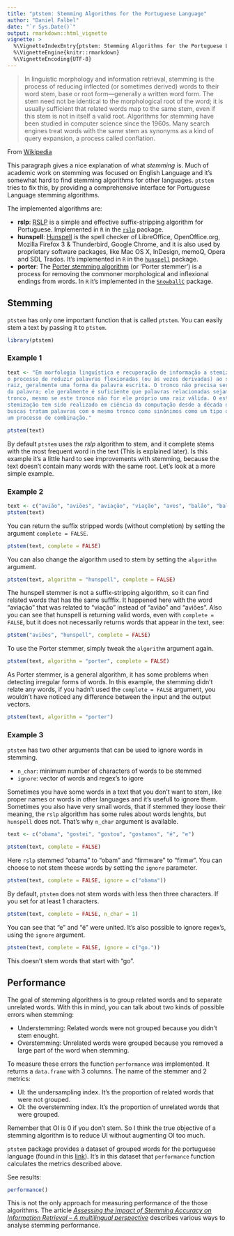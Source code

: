 ```yaml
---
title: "ptstem: Stemming Algorithms for the Portuguese Language"
author: "Daniel Falbel"
date: "`r Sys.Date()`"
output: rmarkdown::html_vignette
vignette: >
  %\VignetteIndexEntry{ptstem: Stemming Algorithms for the Portuguese Language}
  %\VignetteEngine{knitr::rmarkdown}
  %\VignetteEncoding{UTF-8}
---
```


> In linguistic morphology and information retrieval, stemming is the process of
> reducing inflected (or sometimes derived) words to their word stem, base or 
> root form—generally a written word form. The stem need not be identical to the 
> morphological root of the word; it is usually sufficient that related words 
> map to the same stem, even if this stem is not in itself a valid root. 
> Algorithms for stemming have been studied in computer science since the 1960s. 
> Many search engines treat words with the same stem as synonyms as a kind of 
> query expansion, a process called conflation.

From [Wikipedia](https://en.wikipedia.org/wiki/Stemming)

This paragraph gives a nice explanation of what *stemming* is. Much of academic 
work on stemming was focused on English Language and it's somewhat hard to find
stemming algorithms for other languages. `ptstem` tries to fix this, by 
providing a comprehensive interface for Portuguese Language stemming algorithms. 

The implemented algorithms are:

- **rslp**: [RSLP](http://doi.ieeecomputersociety.org/10.1109/SPIRE.2001.10024) is a simple and effective suffix-stripping algorithm for Portuguese. Implemented in `R` in the [`rslp`](https://CRAN.R-project.org/package=rslp) package.
- **hunspell**: [Hunspell](https://hunspell.github.io/) is the spell checker of LibreOffice, OpenOffice.org, Mozilla Firefox 3 & Thunderbird, Google Chrome, and it is also used by proprietary software packages, like Mac OS X, InDesign, memoQ, Opera and SDL Trados. It's implemented in `R` in the [`hunspell`](https://CRAN.R-project.org/package=hunspell) package.
- **porter**: The [Porter stemming algorithm](https://tartarus.org/martin/PorterStemmer/) (or ‘Porter stemmer’) is a process for removing the commoner morphological and inflexional endings from words. In `R` it's implemented in the [`SnowballC`](https://CRAN.R-project.org/package=SnowballC) package.


## Stemming

`ptstem` has only one important function that is called `ptstem`. You can easily 
stem a text by passing it to `ptstem`.

```r
library(ptstem)
```

### Example 1

```r
text <- "Em morfologia linguística e recuperação de informação a stemização (do inglês, stemming) é
o processo de reduzir palavras flexionadas (ou às vezes derivadas) ao seu tronco (stem), base ou
raiz, geralmente uma forma da palavra escrita. O tronco não precisa ser idêntico à raiz morfológica
da palavra; ele geralmente é suficiente que palavras relacionadas sejam mapeadas para o mesmo
tronco, mesmo se este tronco não for ele próprio uma raiz válida. O estudo de algoritmos para
stemização tem sido realizado em ciência da computação desde a década de 60. Vários motores de
buscas tratam palavras com o mesmo tronco como sinônimos como um tipo de expansão de consulta, em
um processo de combinação."
```

```r
ptstem(text)
```

By default `ptstem` uses the *rslp* algorithm to stem, and it complete stems with 
the most frequent word in the text (This is explained later). Is this example 
it's a little hard to see improvements with stemming, because the text doesn't 
contain many words with the same root. Let's look at a more simple example.

### Example 2

```r
text <- c("avião", "aviões", "aviação", "viação", "aves", "balão", "balões")
ptstem(text)
```

You can return the suffix stripped words (without completion) by setting the
argument `complete = FALSE`.

```r
ptstem(text, complete = FALSE)
```

You can also change the algorithm used to stem by setting the `algorithm` argument.

```r
ptstem(text, algorithm = "hunspell", complete = FALSE)
```

The hunspell stemmer is not a suffix-stripping algorithm, so it can find related
words that has the same sufffix. It happened here with the word "aviação" that 
was related to "viação" instead of "avião" and "aviões". Also you can see that 
hunspell is returning valid words, even with `complete = FALSE`, but it does not 
necessarily returns words that appear in the text, see:

```r
ptstem("aviões", "hunspell", complete = FALSE)
```

To use the Porter stemmer, simply tweak the `algorithm` argument again.

```r
ptstem(text, algorithm = "porter", complete = FALSE)
```

As Porter stemmer, is a general algorithm, it has some problems when detecting 
irregular forms of words. In this example, the stemming didn't relate any words, 
if you hadn't used the `complete = FALSE` argument, you wouldn't have noticed any
difference between the input and the output vectors.

```r
ptstem(text, algorithm = "porter")
```

### Example 3

`ptstem` has two other arguments that can be used to ignore words in stemming.

- `n_char`: minimum number of characters of words to be stemmed
- `ignore`: vector of words and regex's to igore

Sometimes you have some words in a text that you don't want to stem, like 
proper names or words in other languages and it's usefull to ignore them. 
Sometimes you also have very small words, that if stemmed they loose their 
meaning, the `rslp` algorithm has some rules about words lenghts, but `hunspell`
does not. That's why `n_char` argument is available.

```r
text <- c("obama", "gostei", "gostou", "gostamos", "é", "e")
```

```r
ptstem(text, complete = FALSE)
```

Here `rslp` stemmed "obama" to "obam" and "firmware" to "firmw". You can choose
to not stem theese words by setting the `ignore` parameter.

```r
ptstem(text, complete = FALSE, ignore = c("obama"))
```

By default, `ptstem` does not stem words with less then three characters. If you
set for at least 1 characters.

```r
ptstem(text, complete = FALSE, n_char = 1)
```

You can see that "e" and "é" were united.
It's also possible to ignore regex's, using the `ignore` argument.

```r
ptstem(text, complete = FALSE, ignore = c("go."))
```

This doesn't stem words that start with "go".

## Performance

The goal of stemming algorithms is to group related words and to separate unrelated words. With this in mind, you can talk about two kinds of possible errors when stemming:

* Understemming: Related words were not grouped because you didn't stem enought.
* Overstemming: Unrelated words were grouped because you removed a large part of the word when stemming.

To measure these errors the function `performance` was implemented. It returns a `data.frame` with 3 columns. The name of the stemmer and 2 metrics:

* UI: the undersampling index. It's the proportion of related words that were not grouped.
* OI: the overstemming index. It's the proportion of unrelated words that were grouped. 

Remember that OI is 0 if you don't stem. So I think the true objective of a stemming algorithm is to reduce UI without augmenting OI too much.

`ptstem` package provides a dataset of grouped words for the portuguese language (found in this [link](http://www.inf.ufrgs.br/~fnflores/paice_tool/)). It's in this dataset that `performance` function calculates the metrics described above.

See results:

```r
performance()
```

This is not the only approach for measuring performance of the those algorithms. The article [*Assessing the impact of Stemming Accuracy on Information Retrieval – A multilingual perspective*](http://dx.doi.org/10.1016/j.ipm.2016.03.004) describes various ways to analyse stemming performance.
